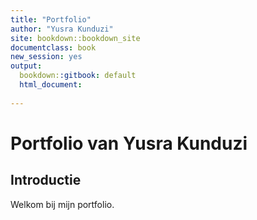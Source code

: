 ```yaml
---
title: "Portfolio"
author: "Yusra Kunduzi"
site: bookdown::bookdown_site
documentclass: book
new_session: yes
output:
  bookdown::gitbook: default
  html_document:
    
---
```



# Portfolio van Yusra Kunduzi

## Introductie

Welkom bij mijn portfolio.



\tableofcontents
